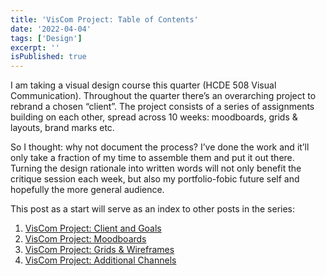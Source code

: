```yaml
---
title: 'VisCom Project: Table of Contents'
date: '2022-04-04'
tags: ['Design']
excerpt: ''
isPublished: true
---
```


I am taking a visual design course this quarter (HCDE 508 Visual Communication). Throughout the quarter there’s an overarching project to rebrand a chosen “client”. The project consists of a series of assignments building on each other, spread across 10 weeks: moodboards, grids & layouts, brand marks etc. 

So I thought: why not document the process? I’ve done the work and it’ll only take a fraction of my time to assemble them and put it out there. Turning the design rationale into written words will not only benefit the critique session each week, but also my portfolio-fobic future self and hopefully the more general audience.

This post as a start will serve as an index to other posts in the series:

1. [VisCom Project: Client and Goals](/blog/viscom-client-and-goals)
2. [VisCom Project: Moodboards](/blog/viscom-moodboards)
3. [VisCom Project: Grids & Wireframes](/blog/viscom-grids-and-wireframes)
4. [VisCom Project: Additional Channels](/blog/viscom-additional-channels)